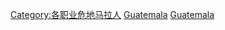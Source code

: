 {{Commons category|Actors from Guatemala}}
[[Category:各职业危地马拉人|Category:各职业危地马拉人]]
[[Category:各國演員|Guatemala]]
[[Category:北美洲演員|Guatemala]]